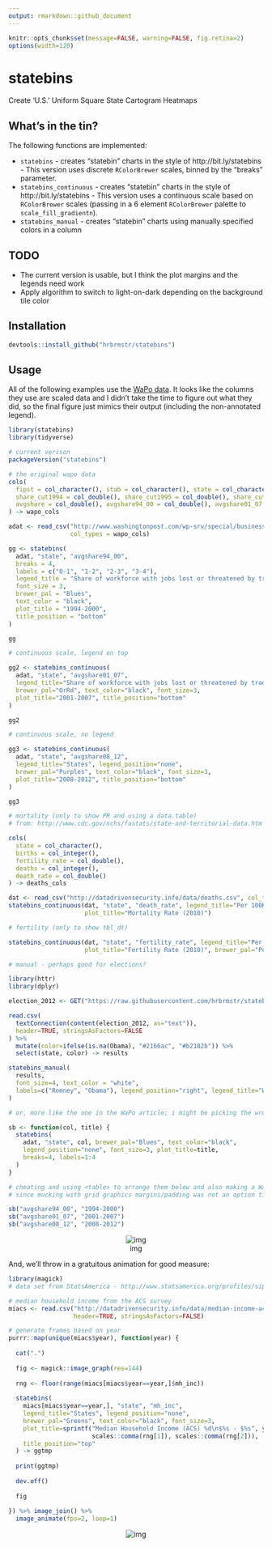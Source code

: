 ```yaml
---
output: rmarkdown::github_document
---
```

```r
knitr::opts_chunk$set(message=FALSE, warning=FALSE, fig.retina=2)
options(width=120)
```

# statebins

Create 'U.S.' Uniform Square State Cartogram Heatmaps

## What's in the tin?

The following functions are implemented:

- `statebins` - creates "statebin" charts in the style of http://bit.ly/statebins - This version uses discrete `RColorBrewer` scales, binned by the "breaks" parameter.
- `statebins_continuous` - creates "statebin" charts in the style of http://bit.ly/statebins - This version uses a continuous scale based on `RColorBrewer` scales (passing in a 6 element `RColorBrewer` palette to `scale_fill_gradientn`).
- `statebins_manual` - creates "statebin" charts using manually specified colors in a column

## TODO

- The current version is usable, but I think the plot margins and the legends need work
- Apply algorithm to switch to light-on-dark depending on the background tile color 

## Installation

```r
devtools::install_github("hrbrmstr/statebins")
```

## Usage

All of the following examples use the [WaPo data](http://www.washingtonpost.com/wp-srv/special/business/states-most-threatened-by-trade/states.csv?cache=1). It looks like the columns they use are scaled data and I didn't take the time to figure out what they did, so the final figure just mimics their output (including the non-annotated legend).

```r
library(statebins)
library(tidyverse)

# current verison
packageVersion("statebins")

# the original wapo data
cols(
  fipst = col_character(), stab = col_character(), state = col_character(), workers1994 = col_integer(), workers1995 = col_integer(), workers1996 = col_integer(), workers1997 = col_integer(), workers1998 = col_integer(), workers1999 = col_integer(), workers2000 = col_integer(), workers2001 = col_integer(), workers2002 = col_integer(), workers2003 = col_integer(), workers2004 = col_integer(), workers2005 = col_integer(), workers2006 = col_integer(), workers2007 = col_integer(), workers2008 = col_integer(), workers2009 = col_integer(), workers2010 = col_integer(), workers2011 = col_integer(), workers2012 = col_integer(), workers2013 = col_integer(),
  share_cut1994 = col_double(), share_cut1995 = col_double(), share_cut1996 = col_double(), share_cut1997 = col_double(), share_cut1998 = col_double(), share_cut1999 = col_double(), share_cut2000 = col_double(), share_cut2001 = col_double(), share_cut2002 = col_double(), share_cut2003 = col_double(), share_cut2004 = col_double(), share_cut2005 = col_double(), share_cut2006 = col_double(), share_cut2007 = col_double(), share_cut2008 = col_double(), share_cut2009 = col_double(), share_cut2010 = col_double(), share_cut2011 = col_double(), share_cut2012 = col_double(), share_cut2013 = col_double(),
  avgshare = col_double(), avgshare94_00 = col_double(), avgshare01_07 = col_double(), avgshare08_12 = col_double()
) -> wapo_cols

adat <- read_csv("http://www.washingtonpost.com/wp-srv/special/business/states-most-threatened-by-trade/states.csv?cache=1",
                 col_types = wapo_cols)

gg <- statebins(
  adat, "state", "avgshare94_00", 
  breaks = 4, 
  labels = c("0-1", "1-2", "2-3", "3-4"),
  legend_title = "Share of workforce with jobs lost or threatened by trade", 
  font_size = 3, 
  brewer_pal = "Blues", 
  text_color = "black", 
  plot_title = "1994-2000", 
  title_position = "bottom"
)

gg

# continuous scale, legend on top

gg2 <- statebins_continuous(
  adat, "state", "avgshare01_07",
  legend_title="Share of workforce with jobs lost or threatened by trade", legend_position="top",
  brewer_pal="OrRd", text_color="black", font_size=3, 
  plot_title="2001-2007", title_position="bottom"
)

gg2

# continuous scale, no legend

gg3 <- statebins_continuous(
  adat, "state", "avgshare08_12",
  legend_title="States", legend_position="none",
  brewer_pal="Purples", text_color="black", font_size=3, 
  plot_title="2008-2012", title_position="bottom"
)

gg3

# mortality (only to show PR and using a data.table)
# from: http://www.cdc.gov/nchs/fastats/state-and-territorial-data.htm

cols(
  state = col_character(),
  births = col_integer(),
  fertility_rate = col_double(),
  deaths = col_integer(),
  death_rate = col_double()
) -> deaths_cols

dat <- read_csv("http://datadrivensecurity.info/data/deaths.csv", col_types=deaths_cols)
statebins_continuous(dat, "state", "death_rate", legend_title="Per 100K pop",
                     plot_title="Mortality Rate (2010)")

# fertility (only to show tbl_dt)

statebins_continuous(dat, "state", "fertility_rate", legend_title="Per 100K pop", 
                     plot_title="Fertility Rate (2010)", brewer_pal="PuBuGn")

# manual - perhaps good for elections?

library(httr)
library(dplyr)

election_2012 <- GET("https://raw.githubusercontent.com/hrbrmstr/statebins/master/tmp/election2012.csv")

read.csv(
  textConnection(content(election_2012, as="text")), 
  header=TRUE, stringsAsFactors=FALSE
) %>% 
  mutate(color=ifelse(is.na(Obama), "#2166ac", "#b2182b")) %>% 
  select(state, color) -> results

statebins_manual(
  results,
  font_size=4, text_color = "white", 
  labels=c("Romney", "Obama"), legend_position="right", legend_title="Winner"
)

# or, more like the one in the WaPo article; i might be picking the wrong columns here. it's just for an example

sb <- function(col, title) {
  statebins(
    adat, "state", col, brewer_pal="Blues", text_color="black",
    legend_position="none", font_size=3, plot_title=title, 
    breaks=4, labels=1:4
  )
}
```

```r
# cheating and using <table> to arrange them below and also making a WaPo-like legend, 
# since mucking with grid graphics margins/padding was not an option time-wise at the moment

sb("avgshare94_00", "1994-2000")
sb("avgshare01_07", "2001-2007")
sb("avgshare08_12", "2008-2012")
```

<!-- uncomment the following and add backticks where appropriate and remove the reference to -->
<!-- the static image when the rmarkdown output is HTML and this will work fine. github does not render the markdown properly -->
<!-- 
<span style="font-size:17px; color:#333;">Share of workforce with jobs lost or threatened by trade</span><br/>

<table style="width:200px" cellpadding=0, cellspacing=0><tr style="line-height:10px">
<td width="25%" style="background:#EFF3FF;">&nbsp;</td>
<td width="25%" style="background:#BDD7E7;">&nbsp;</td>
<td width="25%" style="background:#6BAED6;">&nbsp;</td>
<td width="25%" style="background:#2171B5;">&nbsp;</td></tr>
<tr><td colspan=2 align="left" style="font-size:14px">Smallest share</td><td colspan=2 align="right" style="font-size:14px">Largest</td></tr>
</table>

<table width="100%" cellpadding="0" cellspacing="0">
<tr><td width="50%">

{r f1994, echo=FALSE, fig.width=6, fig.height=5}
sb("avgshare94_00", "1994-2000")

</td><td width="50%">

{r f2001, echo=FALSE, fig.width=6, fig.height=5, results='asis'}
sb("avgshare01_07", "2001-2007")

</td></tr><tr><td width="50%">

{r f2008, echo=FALSE, fig.width=6, fig.height=5, results='asis'}
sb("avgshare08_12", "2008-2012")

</td><td width="50%"> &nbsp; </td></tr></table>

-->

<center>![img](./tmp/statebins-composite.png)</center>

And, we'll throw in a gratuitous animation for good measure:

```r
library(magick)
# data set from StatsAmerica - http://www.statsamerica.org/profiles/sip_index.html

# median household income from the ACS survey
miacs <- read.csv("http://datadrivensecurity.info/data/median-income-acs.csv", 
                  header=TRUE, stringsAsFactors=FALSE)

# generate frames based on year
purrr::map(unique(miacs$year), function(year) {
  
  cat(".")
  
  fig <- magick::image_graph(res=144)
  
  rng <- floor(range(miacs[miacs$year==year,]$mh_inc))
  
  statebins(
    miacs[miacs$year==year,], "state", "mh_inc",
    legend_title="States", legend_position="none",
    brewer_pal="Greens", text_color="black", font_size=3,
    plot_title=sprintf("Median Household Income (ACS) %d\n$%s - $%s", year, 
                       scales::comma(rng[1]), scales::comma(rng[2])), 
    title_position="top"
  ) -> ggtmp
  
  print(ggtmp)
  
  dev.off()
  
  fig
  
}) %>% image_join() %>% 
  image_animate(fps=2, loop=1) 
```

<center>![img](./tmp/household.gif)</embed></center>
